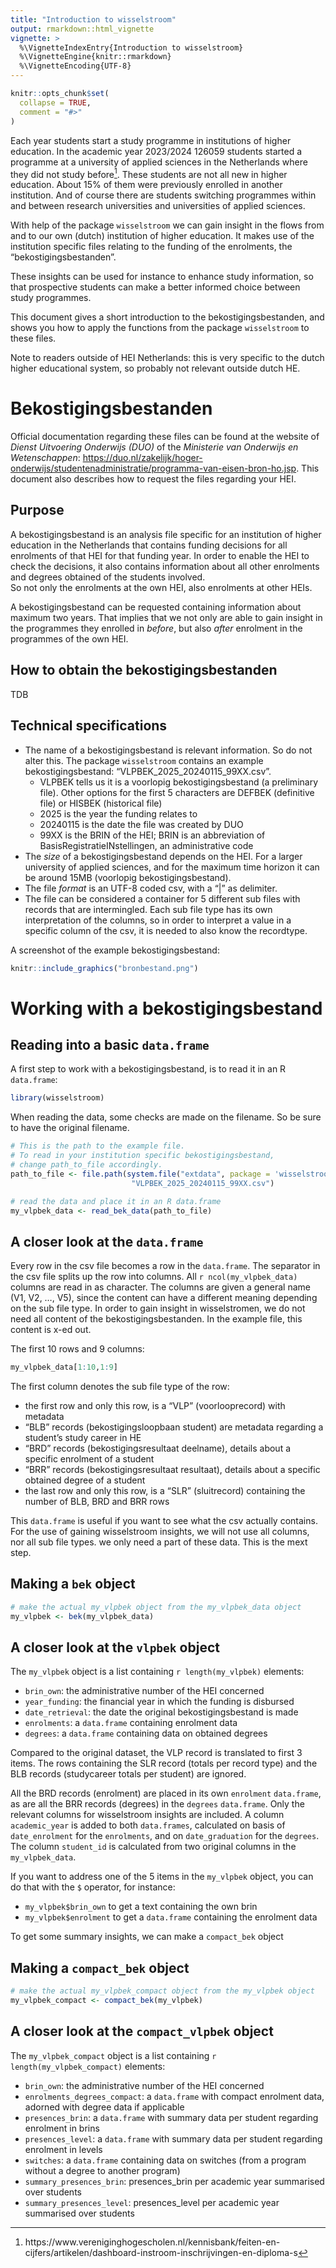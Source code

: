 ```yaml
---
title: "Introduction to wisselstroom"
output: rmarkdown::html_vignette
vignette: >
  %\VignetteIndexEntry{Introduction to wisselstroom}
  %\VignetteEngine{knitr::rmarkdown}
  %\VignetteEncoding{UTF-8}
---
```


```r
knitr::opts_chunk$set(
  collapse = TRUE,
  comment = "#>"
)
```


Each year students start a study programme in institutions of higher education. In the academic year 2023/2024 126059 students started a programme at a university of applied sciences in the Netherlands where they did not study before^[https://www.vereniginghogescholen.nl/kennisbank/feiten-en-cijfers/artikelen/dashboard-instroom-inschrijvingen-en-diploma-s]. These students are not all new in higher education. About 15% of them were previously enrolled in another institution. And of course there are students switching programmes within and between research universities and universities of applied sciences.

With help of the package `wisselstroom` we can gain insight in the flows from and to our own (dutch) institution of higher education. It makes use of the institution specific files relating to the funding of the enrolments, the "bekostigingsbestanden".  

These insights can be used for instance to enhance study information, so that prospective students can make a better informed choice between study programmes.  

This document gives a short introduction to the bekostigingsbestanden, and shows you how to apply the functions from the package `wisselstroom` to these files.    

Note to readers outside of HEI Netherlands: this is very specific to the dutch higher educational system, so probably not relevant outside dutch HE.





# Bekostigingsbestanden  

Official documentation regarding these files can be found at the website of *Dienst Uitvoering Onderwijs (DUO)* of the *Ministerie van Onderwijs en Wetenschappen*: <https://duo.nl/zakelijk/hoger-onderwijs/studentenadministratie/programma-van-eisen-bron-ho.jsp>.  This document also describes how to request the files regarding your HEI.   


## Purpose

A bekostigingsbestand is an analysis file specific for an institution of higher education in the Netherlands that contains funding decisions for all enrolments of that HEI for that funding year. In order to enable the HEI to check the decisions, it also contains information about all other enrolments and degrees obtained of the students involved.  
So not only the enrolments at the own HEI, also enrolments at other HEIs.  

A  bekostigingsbestand can be requested containing information about maximum two years. That implies that we not only are able to gain insight in the programmes they enrolled in *before*, but also *after* enrolment in the programmes of the own HEI. 

## How to obtain the bekostigingsbestanden

TDB


## Technical specifications

-  The name of a bekostigingsbestand is relevant information. So do not alter this. The package `wisselstroom` contains an example bekostigingsbestand: "VLPBEK_2025_20240115_99XX.csv". 
    -  VLPBEK tells us it is a voorlopig bekostigingsbestand (a preliminary file). Other options for the first 5 characters are DEFBEK (definitive file) or HISBEK (historical file)
    -  2025 is the year the funding relates to
    -  20240115 is the date the file was created by DUO
    -  99XX is the BRIN of the HEI; BRIN is an abbreviation of BasisRegistratieINstellingen, an administrative code
-  The *size* of a bekostigingsbestand depends on the HEI. For a larger university of applied sciences, and for the maximum time horizon it can be around 15MB (voorlopig bekostigingsbestand).  
-  The file *format* is an UTF-8 coded csv, with a "|" as delimiter. 
-  The file can be considered a container for 5 different sub files with records that are intermingled. Each sub file type has its own interpretation of the columns, so in order to interpret a value in a specific column of the csv, it is needed to also know the recordtype. 

A screenshot of the example bekostigingsbestand:  


```r
knitr::include_graphics("bronbestand.png")
```



# Working with a bekostigingsbestand


## Reading into a basic `data.frame`

A first step to work with a bekostigingsbestand, is to read it in an R `data.frame`:  

```r
library(wisselstroom)
```

When reading the data, some checks are made on the filename. So be sure to have the original filename.  

```r
# This is the path to the example file.
# To read in your institution specific bekostigingsbestand, 
# change path_to_file accordingly.
path_to_file <- file.path(system.file("extdata", package = 'wisselstroom'),
                           "VLPBEK_2025_20240115_99XX.csv")

# read the data and place it in an R data.frame
my_vlpbek_data <- read_bek_data(path_to_file)
```

## A closer look at the `data.frame`


Every row in the csv file becomes a row in the `data.frame`.  The separator in the csv file splits up the row into columns. All `r ncol(my_vlpbek_data)` columns are read in as character. The columns are given a general name (V1, V2, ..., V5), since the content can have a different meaning depending on the sub file type.  In order to gain insight in wisselstromen, we do not need all content of the bekostigingsbestanden. In the example file, this content is x-ed out. 


The first 10 rows and 9 columns:  

```r
my_vlpbek_data[1:10,1:9]
```

The first column denotes the sub file type of the row:  

-  the first row and only this row, is a "VLP" (voorlooprecord) with metadata
-  "BLB" records (bekostigingsloopbaan student) are metadata regarding a student's study career in HE 
-  "BRD" records (bekostigingsresultaat deelname), details about a specific enrolment of a student
-  "BRR" records (bekostigingsresultaat resultaat), details about a specific obtained degree of a student
-  the last row and only this row, is a "SLR" (sluitrecord) containing the number of BLB, BRD and BRR rows

This `data.frame` is useful if you want to see what the csv actually contains. For the use of gaining wisselstroom insights, we will not use all columns, nor all sub file types. we only need a part of these data. This is the mext step.

## Making a `bek` object

```r
# make the actual my_vlpbek object from the my_vlpbek_data object
my_vlpbek <- bek(my_vlpbek_data)
```

## A closer look at the `vlpbek` object

The `my_vlpbek` object is a list containing `r length(my_vlpbek)` elements:  

-  `brin_own`: the administrative number of the HEI concerned
-  `year_funding`: the financial year in which the funding is disbursed
-  `date_retrieval`: the date the original bekostigingsbestand is made
-  `enrolments`: a `data.frame` containing enrolment data
-  `degrees`: a `data.frame` containing data on obtained degrees


Compared to the original dataset, the VLP record is translated to first 3 items. The rows containing the SLR record (totals per record type) and the BLB records (studycareer totals per student) are ignored.  

All the BRD records (enrolment) are placed in its own `enrolment` `data.frame`, as are all the BRR records (degrees) in the `degrees` `data.frame`.  Only the relevant columns for wisselstroom insights are included. A column `academic_year` is added to both `data.frames`, calculated on basis of `date_enrolment` for the `enrolments`, and on `date_graduation` for the `degrees`. The column `student_id` is calculated from two original columns in the `my_vlpbek_data`.

If you want to address one of the 5 items in the `my_vlpbek` object, you can do that with the `$` operator, for instance: 

-  `my_vlpbek$brin_own` to get a text containing the own brin
-  `my_vlpbek$enrolment` to get a `data.frame` containing the enrolment data

To get some summary insights, we can make a `compact_bek` object 

## Making a `compact_bek` object 

```r
# make the actual my_vlpbek_compact object from the my_vlpbek object
my_vlpbek_compact <- compact_bek(my_vlpbek)
```

## A closer look at the `compact_vlpbek` object 

The `my_vlpbek_compact` object is a list containing `r length(my_vlpbek_compact)` elements:  

-  `brin_own`: the administrative number of the HEI concerned
-  `enrolments_degrees_compact`: a `data.frame` with compact enrolment data, adorned with degree data if applicable 
-  `presences_brin`: a `data.frame` with summary data per student regarding enrolment in brins
-  `presences_level`: a `data.frame` with summary data per student regarding enrolment in levels
-  `switches`: a `data.frame` containing data on switches (from a program without a degree to another program)
-  `summary_presences_brin`: presences_brin per academic year summarised over students
-  `summary_presences_level`: presences_level per academic year summarised over students





